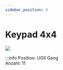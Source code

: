 ```yaml
---
sidebar_position: 4
---
```


# Keypad 4x4

![](/image/labore/b1/laborplatten/keypad.jpg)


:::info
Position:   UGII Gang\
Anzahl: 11
